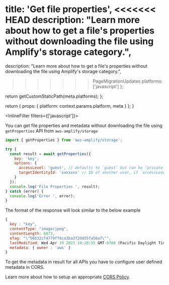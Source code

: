 
  title: 'Get file properties',
<<<<<<< HEAD
  description: "Learn more about how to get a file's properties without downloading the file using Amplify's storage category.",
=======
  description:
    "Learn more about how to get a file's properties without downloading the file using Amplify's storage category.",
>>>>>>> PageMigrationUpdates
  platforms: ['javascript']
};

  return getCustomStaticPath(meta.platforms);
};

  return {
    props: {
      platform: context.params.platform,
      meta
    }
  };
}

<InlineFilter filters={['javascript']}>

You can get file properties and metadata without downloading the file using `getProperties` API from `aws-amplify/storage`

```javascript
import { getProperties } from 'aws-amplify/storage';

try {
  const result = await getProperties({
    key: 'key',
    options: {
      accessLevel: 'guest', // defaults to `guest` but can be 'private' | 'protected' | 'guest'
      targetIdentityId: 'xxxxxxx' // ID of another user, if `accessLevel: protected`
    }
  });
  console.log('File Properties ', result);
} catch (error) {
  console.log('Error ', error);
}
```

The format of the response will look similar to the below example

```js
{
  key : "key",
  contentType: "image/jpeg",
  contentLength: 6873,
  eTag: "\"56b32cf4779ff6ca3ba3f2d455fa56a7\"",
  lastModified: Wed Apr 19 2023 14:20:55 GMT-0700 (Pacific Daylight Time) {},
  metadata: { owner : 'aws' }
}
```

<Callout>
To get the metadata in result for all APIs you have to configure user defined metadata in CORS.

Learn more about how to setup an appropriate [CORS Policy](https://docs.amplify.aws/lib-v1/storage/getting-started/q/platform/js/#amazon-s3-bucket-cors-policy-setup).

</Callout>

</InlineFilter>

